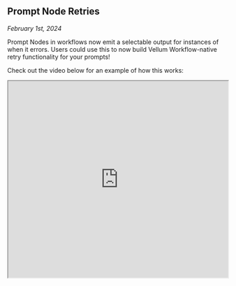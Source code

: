 ## Prompt Node Retries
*February 1st, 2024*

Prompt Nodes in workflows now emit a selectable output for instances of when it errors. Users could use this to now build Vellum Workflow-native retry functionality for your prompts!

Check out the video below for an example of how this works:

<iframe src="https://www.loom.com/embed/770a1ac0bbaa4f9d9192d336eb0a191c8"
  width="100%"
  height="450px"
></iframe>